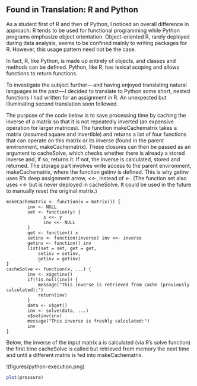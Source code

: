 ## Found in Translation: R and Python

As a student first of R and then of Python, I noticed an overall difference in approach: R tends to be used for functional programming while Python programs emphasize object orientation. Object-oriented R, rarely deployed during data analysis, seems to be confined mainly to writing packages for R. However, this usage pattern need not be the case.

In fact, R, like Python, is made up entirely of objects, and classes and methods can be defined. Python, like R, has lexical scoping and allows functions to return functions.

To investigate the subject further — and having enjoyed translating natural languages in the past — I decided to translate to Python some short, nested functions I had written for an assignment in R. An unexpected but illuminating second translation soon followed.

The purpose of the code below is to save processing time by caching the inverse of a matrix so that it is not repeatedly inverted (an expensive operation for larger matrices). The function makeCachematrix takes a matrix (assumed square and invertible) and returns a list of four functions that can operate on this matrix or its inverse (found in the parent environment, makeCachematrix). These closures can then be passed as an argument to cacheSolve, which checks whether there is already a stored inverse and, if so, returns it. If not, the inverse is calculated, stored and returned. The storage part involves write access to the parent environment, makeCachematrix, where the function getinv is defined. This is why getinv uses R’s deep assignment arrow, <<-, instead of <-. (The function set also uses <<- but is never deployed in cacheSolve. It could be used in the future to manually reset the original matrix.)

```
makeCachematrix <- function(x = matrix()) {
        inv <- NULL
        set <- function(y) {
              x <<- y
              inv <<- NULL
        }
        get <- function() x
        setinv <- function(inverse) inv <<- inverse
        getinv <- function() inv
        list(set = set, get = get,
            setinv = setinv,
            getinv = getinv)
}
cacheSolve <- function(x, ...) {
        inv <- x$getinv()
        if(!is.null(inv)) {
            message("This inverse is retrieved from cache (previously calculated):")
            return(inv)
        }
        data <- x$get()
        inv <- solve(data, ...)
        x$setinv(inv)
        message("This inverse is freshly calculated:")
        inv
}
```

Below, the inverse of the input matrix a is calculated (via R’s solve function) the first time cacheSolve is called but retrieved from memory the next time and until a different matrix is fed into makeCachematrix.

!(figures/python-execution.png)

```r
plot(pressure)
```

